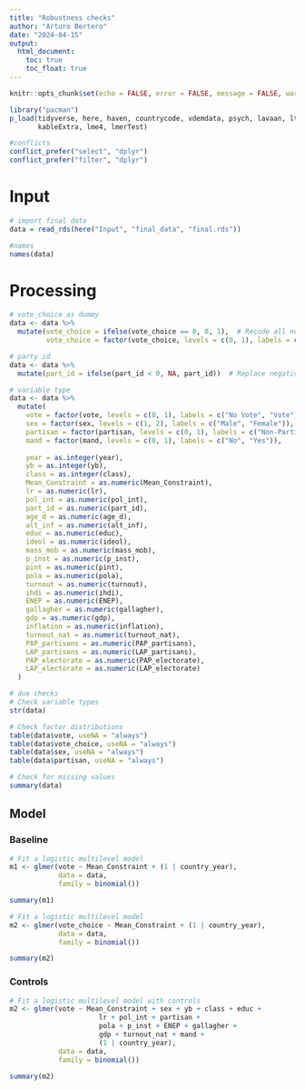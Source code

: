 ```yaml
---
title: "Robustness checks"
author: "Arturo Bertero"
date: "2024-04-15"
output:
  html_document:
    toc: true
    toc_float: true
---
```


```r
knitr::opts_chunk$set(echo = FALSE, error = FALSE, message = FALSE, warning = FALSE)
```

```r
library("pacman")
p_load(tidyverse, here, haven, countrycode, vdemdata, psych, lavaan, ltm, patchwork,
       kableExtra, lme4, lmerTest)

#conflicts
conflict_prefer("select", "dplyr")
conflict_prefer("filter", "dplyr")
```

# Input

```r
# import final data
data = read_rds(here("Input", "final_data", "final.rds"))

#names
names(data)
```

# Processing

```r
# vote_choice as dummy
data <- data %>%
  mutate(vote_choice = ifelse(vote_choice == 0, 0, 1),  # Recode all nonzero values as 1
         vote_choice = factor(vote_choice, levels = c(0, 1), labels = c("No Vote", "Vote")))

```

```r
# party id
data <- data %>%
  mutate(part_id = ifelse(part_id < 0, NA, part_id))  # Replace negative values with NA

```

```r
# variable type
data <- data %>%
  mutate(
    vote = factor(vote, levels = c(0, 1), labels = c("No Vote", "Vote")), 
    sex = factor(sex, levels = c(1, 2), labels = c("Male", "Female")),  
    partisan = factor(partisan, levels = c(0, 1), labels = c("Non-Partisan", "Partisan")),  
    mand = factor(mand, levels = c(0, 1), labels = c("No", "Yes")),  
    
    year = as.integer(year),  
    yb = as.integer(yb),  
    class = as.integer(class),  
    Mean_Constraint = as.numeric(Mean_Constraint),  
    lr = as.numeric(lr),  
    pol_int = as.numeric(pol_int),  
    part_id = as.numeric(part_id),  
    age_d = as.numeric(age_d),  
    alt_inf = as.numeric(alt_inf),  
    educ = as.numeric(educ),  
    ideol = as.numeric(ideol),  
    mass_mob = as.numeric(mass_mob),  
    p_inst = as.numeric(p_inst),  
    pint = as.numeric(pint),  
    pola = as.numeric(pola),  
    turnout = as.numeric(turnout),  
    ihdi = as.numeric(ihdi),  
    ENEP = as.numeric(ENEP),  
    gallagher = as.numeric(gallagher),  
    gdp = as.numeric(gdp),  
    inflation = as.numeric(inflation),  
    turnout_nat = as.numeric(turnout_nat),  
    PAP_partisans = as.numeric(PAP_partisans),  
    LAP_partisans = as.numeric(LAP_partisans),  
    PAP_electorate = as.numeric(PAP_electorate),  
    LAP_electorate = as.numeric(LAP_electorate)  
  )

```

```r
# due checks
# Check variable types
str(data)

# Check factor distributions
table(data$vote, useNA = "always")
table(data$vote_choice, useNA = "always")
table(data$sex, useNA = "always")
table(data$partisan, useNA = "always")

# Check for missing values
summary(data)

```

## Model

### Baseline

```r
# Fit a logistic multilevel model 
m1 <- glmer(vote ~ Mean_Constraint + (1 | country_year), 
            data = data, 
            family = binomial())

summary(m1)

```

```r
# Fit a logistic multilevel model 
m2 <- glmer(vote_choice ~ Mean_Constraint + (1 | country_year), 
            data = data, 
            family = binomial())

summary(m2)
```

### Controls

```r
# Fit a logistic multilevel model with controls
m2 <- glmer(vote ~ Mean_Constraint + sex + yb + class + educ + 
                      lr + pol_int + partisan + 
                      pola + p_inst + ENEP + gallagher + 
                      gdp + turnout_nat + mand + 
                      (1 | country_year), 
            data = data, 
            family = binomial())

summary(m2)

```




























